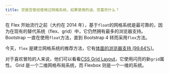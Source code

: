 ```yaml
---
title: 您是否曾经使用过网格系统，如果使用的话，您喜欢什么？
---
```


在 Flex 开始流行之前（大约在 2014 年），基于`float`的网格系统是最可靠的，因为在现有的替代系统（flex、grid）中，它仍然拥有最多的浏览器支持。 Bootstrap 一直在使用`float`方法，直到 Bootstrap 4 转而采用`flex`方法。

今天，`flex` 是建立网格系统的推荐方法，它有[体面的浏览器支持 (99.64%)](https://caniuse.com/#search=flex)。

对于喜欢冒险的人来说，他们可以看看[CSS Grid Layout](https://css-tricks.com/snippets/css/complete-guide-grid/)，它使用闪亮的新`grid`属性。 Grid 是一个二维网格布局系统，而 Flexbox 则是一个一维的系统。

